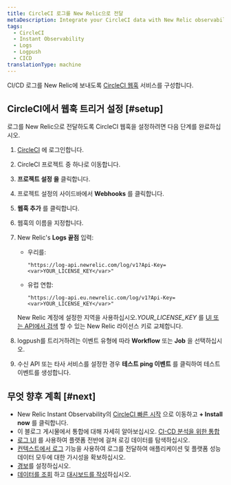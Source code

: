 ```yaml
---
title: CircleCI 로그를 New Relic으로 전달
metaDescription: Integrate your CircleCI data with New Relic observability.
tags:
  - CircleCI
  - Instant Observability
  - Logs
  - Logpush
  - CICD
translationType: machine
---
```


CI/CD 로그를 New Relic에 보내도록 [CircleCI 웹훅](https://circleci.com/docs/2.0/webhooks/) 서비스를 구성합니다.

## CircleCI에서 웹훅 트리거 설정 [#setup]

로그를 New Relic으로 전달하도록 CircleCI 웹훅을 설정하려면 다음 단계를 완료하십시오.

1. [CircleCI](https://app.circleci.com/projects) 에 로그인합니다.

2. CircleCI 프로젝트 중 하나로 이동합니다.

3. **프로젝트 설정 을** 클릭합니다.

4. 프로젝트 설정의 사이드바에서 **Webhooks** 를 클릭합니다.

5. **웹훅 추가** 를 클릭합니다.

6. 웹훅의 이름을 지정합니다.

7. New Relic's **Logs 끝점** 입력:

   * 우리를:

     ```
     "https://log-api.newrelic.com/log/v1?Api-Key=<var>YOUR_LICENSE_KEY</var>"
     ```

   * 유럽 연합:

     ```
     "https://log-api.eu.newrelic.com/log/v1?Api-Key=<var>YOUR_LICENSE_KEY</var>"
     ```

   New Relic 계정에 설정한 지역을 사용하십시오.<var>YOUR_LICENSE_KEY</var> 를 [UI 또는 API에서 검색](/docs/apis/intro-apis/new-relic-api-keys/#manage-license-key) 할 수 있는 New Relic 라이선스 키로 교체합니다.

8. logpush를 트리거하려는 이벤트 유형에 따라 **Workflow** 또는 **Job** 을 선택하십시오.

9. 수신 API 또는 타사 서비스를 설정한 경우 **테스트 ping 이벤트** 를 클릭하여 테스트 이벤트를 생성합니다.

## 무엇 향후 계획 [#next]

* New Relic Instant Observability의 [CircleCI 빠른 시작](https://newrelic.com/instant-observability/circleci/39109d3d-b1d8-4366-8ca9-b8925005f727) 으로 이동하고 **+ Install now** 를 클릭합니다.
* 이 블로그 게시물에서 통합에 대해 자세히 알아보십시오. [CI-CD 분석을 위한 통합](https://newrelic.com/blog/nerdlog/integrations-for-ci-cd-analytics)
* [로그 UI](/docs/logs/log-management/ui-data/use-logs-ui/) 를 사용하여 플랫폼 전반에 걸쳐 로깅 데이터를 탐색하십시오.
* [컨텍스트에서 로그](/docs/logs/enable-log-management-new-relic/configure-logs-context/configure-logs-context-apm-agents/) 기능을 사용하여 로그를 전달하여 애플리케이션 및 플랫폼 성능 데이터 모두에 대한 가시성을 확보하십시오.
* [경보](/docs/alerts-applied-intelligence/new-relic-alerts/alert-conditions/create-alert-conditions/)를 설정하십시오.
* [데이터를 조회](/docs/query-your-data/explore-query-data/get-started/introduction-querying-new-relic-data/) 하고 [대시보드를 작성](/docs/query-your-data/explore-query-data/dashboards/introduction-dashboards/)하십시오.